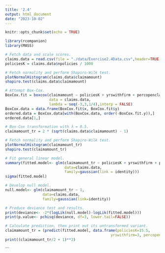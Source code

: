 ```yaml
---
title: '2.4'
output: html_document
date: "2023-10-02"
---
```


```r
knitr::opts_chunk$set(echo = TRUE)
```

```r
library(rcompanion)
library(MASS)
```

```r
# Fetch data and scale scores.
claims.data = read.csv(file = "./data/Exercise2.4Data.csv",header=TRUE,sep=",")
policiesK = claims.data$npolicies / 1000

# Fetch normality and perform Shapiro-Wilk test.
plotNormalHistogram(claims.data$claimamount)
shapiro.test(claims.data$claimamount)
```

```r
# Attempt Box-Cox.
BoxCox.fit = boxcox(claimamount ~ policiesK + yrswithfirm + percopenclaims,
                    data = claims.data,
                    lambda = seq(-3,3,1/4),interp = FALSE)
BoxCox.data = data.frame(BoxCox.fit$x, BoxCox.fit$y)
ordered.data = BoxCox.data[with(BoxCox.data, order(-BoxCox.fit.y)),]
ordered.data[1,]

# Box-Cox transformation with λ = 0.5.
claimamount_tr = 2 * (sqrt(claims.data$claimamount) - 1)

# Fetch normality and perform Shapiro-Wilk test.
plotNormalHistogram(claimamount_tr)
shapiro.test(claimamount_tr)
```

```r
# Fit general linear model.
summary(fitted.model<- glm(claimamount_tr ~ policiesK + yrswithfirm + percopenclaims,
                           data=claims.data, 
                           family=gaussian(link = identity)))
sigma(fitted.model)
```

```r
# Develop null model.
null.model<- glm(claimamount_tr ~ 1, 
                 data=claims.data,
                 family=gaussian(link=identity))

# Produce deviance test and results.
print(deviance<- -2*(logLik(null.model)-logLik(fitted.model)))
print(p.value<- pchisq(deviance, df=3, lower.tail=FALSE))
```

```r
# Calculate prediction, then print out its untransformed variant.
claimamount_tr = (predict(fitted.model, data.frame(policiesK=15.5,
                                                yrswithfirm=3, percopenclaims=15)))
print((claimamount_tr/2 + 1)**2)
```
```

